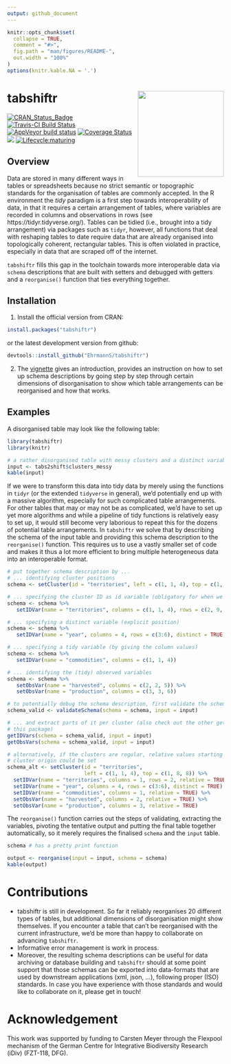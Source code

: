 ```yaml
---
output: github_document
---
```


<!-- README.md is generated from README.Rmd. Please edit that file -->

```r
knitr::opts_chunk$set(
  collapse = TRUE,
  comment = "#>",
  fig.path = "man/figures/README-",
  out.width = "100%"
)
options(knitr.kable.NA = '.')
```

# tabshiftr <a href='https://ehrmanns.github.io/tabshiftr/'><img src='man/figures/logo.svg' align="right" height="200" /></a>

[![CRAN\_Status\_Badge](http://www.r-pkg.org/badges/version/tabshiftr)](https://cran.r-project.org/package=tabshiftr)
[![Travis-CI Build Status](https://travis-ci.org/EhrmannS/tabshiftr.svg?branch=master)](https://travis-ci.org/EhrmannS/tabshiftr)
[![AppVeyor build status](https://ci.appveyor.com/api/projects/status/github/EhrmannS/tabshiftr?branch=master&svg=true)](https://ci.appveyor.com/project/EhrmannS/tabshiftr)
[![Coverage Status](https://img.shields.io/codecov/c/github/EhrmannS/tabshiftr/master.svg)](https://codecov.io/github/EhrmannS/tabshiftr?branch=master)
[![](http://cranlogs.r-pkg.org/badges/grand-total/tabshiftr)](https://cran.r-project.org/package=tabshiftr)
[![Lifecycle:maturing](https://img.shields.io/badge/lifecycle-maturing-blue.svg)](https://www.tidyverse.org/lifecycle/#maturing)

## Overview

Data are stored in many different ways in tables or spreadsheets because no strict semantic or topographic standards for the organisation of tables are commonly accepted.
In the R environment the *tidy* paradigm is a first step towards interoperability of data, in that it requires a certain arrangement of tables, where variables are recorded in columns and observations in rows (see https://tidyr.tidyverse.org/).
Tables can be tidied (i.e., brought into a tidy arrangement) via packages such as `tidyr`, however, all functions that deal with reshaping tables to date require data that are already organised into topologically coherent, rectangular tables.
This is often violated in practice, especially in data that are scraped off of the internet.

`tabshiftr` fills this gap in the toolchain towards more interoperable data via `schema` descriptions that are built with setters and debugged with getters and a `reorganise()` function that ties everything together.

## Installation

1) Install the official version from CRAN:

```r
install.packages("tabshiftr")
```

or the latest development version from github:

```r
devtools::install_github("EhrmannS/tabshiftr")
```

2) The [vignette](https://ehrmanns.github.io/tabshiftr/articles/tabshiftr.html) gives an introduction, provides an instruction on how to set up schema descriptions by going step by step through certain dimensions of disorganisation to show which table arrangements can be reorganised and how that works.


## Examples

A disorganised table may look like the following table:

```r
library(tabshiftr)
library(knitr)

# a rather disorganised table with messy clusters and a distinct variable
input <- tabs2shift$clusters_messy
kable(input)
```

If we were to transform this data into tidy data by merely using the functions in `tidyr` (or the extended `tidyverse` in general), we'd potentially end up with a massive algorithm, especially for such complicated table arrangements.
For other tables that may or may not be as complicated, we'd have to set up yet more algorithms and while a pipeline of tidy functions is relatively easy to set up, it would still become very laborious to repeat this for the dozens of potential table arrangements.
In `tabshiftr` we solve that by describing the schema of the input table and providing this schema description to the `reorganise()` function.
This requires us to use a vastly smaller set of code and makes it thus a lot more efficient to bring multiple heterogeneous data into an interoperable format.

```r
# put together schema description by ...
# ... identifying cluster positions
schema <- setCluster(id = "territories", left = c(1, 1, 4), top = c(1, 8, 8))

# ... specifying the cluster ID as id variable (obligatory for when we deal with clusters)
schema <- schema %>%
   setIDVar(name = "territories", columns = c(1, 1, 4), rows = c(2, 9, 9))

# ... specifying a distinct variable (explicit position)
schema <- schema %>%
   setIDVar(name = "year", columns = 4, rows = c(3:6), distinct = TRUE)

# ... specifying a tidy variable (by giving the column values)
schema <- schema %>%
   setIDVar(name = "commodities", columns = c(1, 1, 4))

# ... identifying the (tidy) observed variables
schema <- schema %>%
   setObsVar(name = "harvested", columns = c(2, 2, 5)) %>%
   setObsVar(name = "production", columns = c(3, 3, 6))

# to potentially debug the schema description, first validate the schema ...
schema_valid <- validateSchema(schema = schema, input = input)

# ... and extract parts of it per cluster (also check out the other getters in
# this package)
getIDVars(schema = schema_valid, input = input)
getObsVars(schema = schema_valid, input = input)

# alternatively, if the clusters are regular, relative values starting from the
# cluster origin could be set
schema_alt <- setCluster(id = "territories",
                         left = c(1, 1, 4), top = c(1, 8, 8)) %>%
  setIDVar(name = "territories", columns = 1, rows = 2, relative = TRUE) %>%
  setIDVar(name = "year", columns = 4, rows = c(3:6), distinct = TRUE) %>%
  setIDVar(name = "commodities", columns = 1, relative = TRUE) %>%
  setObsVar(name = "harvested", columns = 2, relative = TRUE) %>%
  setObsVar(name = "production", columns = 3, relative = TRUE)
```

The `reorganise()` function carries out the steps of validating, extracting the variables, pivoting the tentative output and putting the final table together automatically, so it merely requires the finalised `schema` and the `input` table.

```r
schema # has a pretty print function

output <- reorganise(input = input, schema = schema)
kable(output)
```


# Contributions

* tabshiftr is still in development. So far it reliably reorganises 20 different types of tables, but additional dimensions of disorganisation might show themselves. If you encounter a table that can't be reorganised with the current infrastructure, we'd be more than happy to collaborate on advancing `tabshiftr`.
* Informative error management is work in process.
* Moreover, the resulting schema descriptions can be useful for data archiving or database building and `tabshiftr` should at some point support that those schemas can be exported into data-formats that are used by downstream applications (xml, json, ...), following proper (ISO) standards. In case you have experience with those standards and would like to collaborate on it, please get in touch!


# Acknowledgement

This work was supported by funding to Carsten Meyer through the Flexpool mechanism of the German Centre for Integrative Biodiversity Research (iDiv) (FZT-118, DFG).